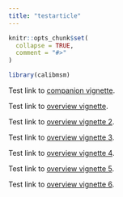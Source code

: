 ```yaml
---
title: "testarticle"
---
```


```r
knitr::opts_chunk$set(
  collapse = TRUE,
  comment = "#>"
)
```

```r
library(calibmsm)
```

Test link to [companion vignette](BLR-IPCW-manual-bootstrap.html).

Test link to [overview vignette](Overview.html).

Test link to [overview vignette 2](library/calibmsm/doc/Overview.html).

Test link to [overview vignette 3](library/calibmsm/html/Overview.html).

Test link to [overview vignette 4](library/calibmsm/doc/overview_vignette.pdf).

Test link to [overview vignette 5](https://alexpate30.github.io/calibmsm/articles/overview.html).

Test link to [overview vignette 6](https://github.com/alexpate30/calibmsm/blob/master/vignettes/overview_vignette.pdf).
